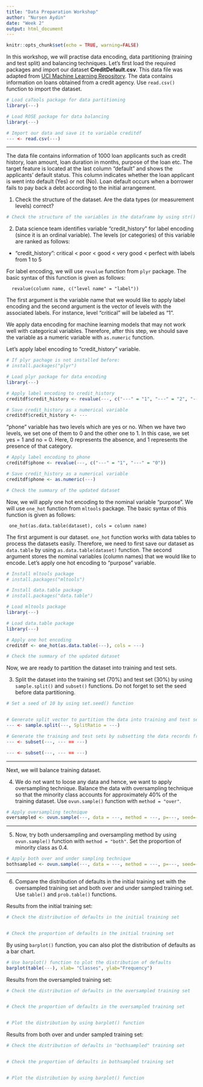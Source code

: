 ```yaml
---
title: "Data Preparation Workshop"
author: "Nursen Aydin"
date: "Week 2"
output: html_document
---
```


```r
knitr::opts_chunk$set(echo = TRUE, warning=FALSE)
```

In this workshop, we will practise data encoding, data partitioning (training and test split) and balancing techniques. Let's first load the required packages and import our dataset **CreditDefault.csv**. This data file was adapted from [UCI Machine Learning Repository](https://archive.ics.uci.edu/ml/datasets/statlog+(german+credit+data)).
The data contains information on loans obtained from a credit agency.
Use `read.csv()` function to import the dataset. 

```r

# Load caTools package for data partitioning
library(---) 

# Load ROSE package for data balancing
library(---) 

# Import our data and save it to variable creditdf
--- <- read.csv(---)

```

***

The data file contains information of 1000 loan applicants such as credit history, loan amount, loan duration in months, purpose of the loan  etc. The target feature is located at the last column "default" and shows the applicants' default status. This column indicates whether the loan applicant is went into default (Yes) or not (No). Loan default occurs when a borrower fails to pay back a debt according to the initial arrangement.

1. Check the structure of the dataset. Are the data types (or measurement levels) correct?


```r

# Check the structure of the variables in the dataframe by using str() function


```


2. Data science team identifies variable "credit_history" for label encoding (since it is an ordinal variable). The levels (or categories) of this variable are ranked as follows:

- "credit_history": critical < poor < good < very good < perfect with labels from 1 to 5

For label encoding, we will use `revalue` function from `plyr` package. The basic syntax of this function is given as follows:

      revalue(column name, c("level name" = "label"))

The first argument is the variable name that we would like to apply label encoding and the second argument is the vector of levels with the associated labels. For instance, level "critical" will be labeled as "1".

We apply data encoding for machine learning models that may not work well with categorical variables. Therefore, after this step, we should save the variable as a numeric variable with `as.numeric` function.  

Let's apply label encoding to "credit_history" variable.

```r

# If plyr pachage is not installed before:
# install.packages("plyr")

# Load plyr package for data encoding
library(---)

# Apply label encoding to credit_history
creditdf$credit_history <- revalue(---, c("---" = "1", "---" = "2", "---" = "3", "---" = "4", "---" = "5"))

# Save credit_history as a numerical variable
creditdf$credit_history <- ---

```

"phone" variable has two levels which are yes or no. When we have two levels, we set one of them to 0 and the other one to 1. In this case, we set yes = 1 and no = 0. Here, 0 represents the absence, and 1 represents the presence of that category.

```r

# Apply label encoding to phone
creditdf$phone <- revalue(---, c("---" = "1", "---" = "0"))

# Save credit_history as a numerical variable
creditdf$phone <- as.numeric(---)

# Check the summary of the updated dataset


```


Now, we will apply one hot encoding to the nominal variable "purpose". We will use `one_hot` function from `mltools` package. The basic syntax of this function is given as follows:

     one_hot(as.data.table(dataset), cols = column name)

The first argument is our dataset. `one_hot` function works with data tables to process the datasets easily. Therefore, we need to first save our dataset as `data.table` by using `as.data.table(dataset)` function. The second argument stores the nominal variables (column names) that we would like to encode. Let's apply one hot encoding to "purpose" variable.

```r

# Install mltools package 
# install.packages("mltools")

# Install data.table package
# install.packages("data.table")

# Load mltools package
library(---)

# Load data.table package
library(---)

# Apply one hot encoding
creditdf <- one_hot(as.data.table(---), cols = ---)

# Check the summary of the updated dataset


```


Now, we are ready to partition the dataset into training and test sets. 

3. Split the dataset into the training set (70%) and test set (30%)  by using `sample.split()` and `subset()` functions. Do not forget to set the seed before data partitioning.

```r

# Set a seed of 10 by using set.seed() function


# Generate split vector to partition the data into training and test sets with training ratio of 0.70
--- <- sample.split(---, SplitRatio = ---)   

# Generate the training and test sets by subsetting the data records from actual dataset
--- <- subset(---, --- == ---) 

--- <- subset(---, --- == ---) 

```

***

Next, we will balance training dataset. 

4. We do not want to loose any data and hence, we want to apply oversampling technique. Balance the data with oversampling technique so that the minority class accounts for approximately 40% of the training dataset. Use `ovun.sample()` function with `method = "over"`.

```r

# Apply oversampling technique
oversampled <- ovun.sample(---, data = ---, method = ---, p=---, seed=---)$data

```

***

5. Now, try both undersampling and oversampling method by using `ovun.sample()` function with `method = "both"`. Set the proportion of minority class as 0.4.

```r

# Apply both over and under sampling technique
bothsampled <- ovun.sample(---, data = ---, method = ---, p=---, seed=---)$data

```

***

6. Compare the distribution of defaults in the initial training set with the oversampled training set and both over and under sampled training set. Use `table()` and `prob.table()` functions.

Results from the initial training set:
```r

# Check the distribution of defaults in the initial training set


# Check the proportion of defaults in the initial training set


```

By using `barplot()` function, you can also plot the distribution of defaults as a bar chart.

```r

# Use barplot() function to plot the distribution of defaults
barplot(table(---), xlab= "Classes", ylab="Frequency")


```



Results from the oversampled training set:
```r

# Check the distribution of defaults in the oversampled training set


# Check the proportion of defaults in the oversampled training set


# Plot the distribution by using barplot() function


```


Results from both over and under sampled training set:
```r

# Check the distribution of defaults in "bothsampled" training set


# Check the proportion of defaults in bothsampled training set


# Plot the distribution by using barplot() function


```


